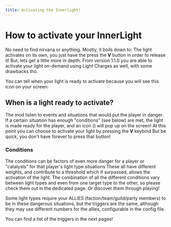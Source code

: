 ```yaml
---
title: Activating the Innerlight!
---
```

# How to activate your InnerLight
No need to find nirvana or anything.
Mostly, it boils down to: The light activates on its own, you just have the press the **V** button in order to release it! But, lets get a little more in depth.
From version 1.1.0 you are able to activate your light on-demand using Light Charges as well, with some drawbacks tho.

You can tell when your light is ready to activate because you will see this icon on your screen: <Asset location="lightwithin:lights/light" title="Light ready icon"/>

## When is a light ready to activate?
The mod listen to events and situations that would put the player in danger. If a certain situation has enough "conditions" (see below) are met, the light is made ready for the player, and an icon (<Asset location="lightwithin:lights/light" title="Light ready icon"/>) will pop up on the screen!
At this point you can choose to activate your light by pressing the **V** keybind But be quick, you don't have forever to press that button!

### Conditions
The conditions can be factors of even more danger for a player or "catalysts" for that player's light type.situations
These all have different weights, and contribute to a threshold which if surpassed, allows the activation of the light.
The combination of all the different conditions vary between light types and even from one target type to the other, so please check them out in the dedicated page. Or discover them through playing!

Some light types require your ALLIES (faction/team/guild/party members) to be in these dangerous situations, but the triggers are the same, although they may use different numbers for the allies, configurable in the config file.

You can find a list of the triggers in the next pages!

